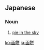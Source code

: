 ==Japanese==
{{ja-kanjitab|が|へい|k2=べい|yomi=o|r=y}}

===Noun===
{{ja-noun|がべい}}

# [[pie in the sky]]

[[ko:画餅]]
[[ja:画餅]]